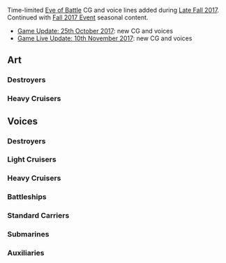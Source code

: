 Time-limited [[Fall 2017 Event|Eve of Battle]] CG and voice lines added during [[Seasonal/Late Fall 2017|Late Fall 2017]]. Continued with [[Seasonal/Fall 2017 Event|Fall 2017 Event]] seasonal content.
*[[Thread:604636|Game Update: 25th October 2017]]: new CG and voices
*[[Thread:607152|Game Live Update: 10th November 2017]]: new CG and voices
==Art==
{{SeasonalTOC|art=x|Asagumo|Yamagumo|Mogami}}
===Destroyers===
{{SeasonalGallery|Asagumo/Surigao Strait Assault|Yamagumo/Surigao Strait Assault}}
===Heavy Cruisers===
{{SeasonalGallery|Mogami/Surigao Strait Assault}}
==Voices==
{{SeasonalTOC|Akebono|Hatsuharu|Shigure|Yuudachi|Yayoi|Uzuki|Asagumo|Yamagumo|Murasame|Abukuma|Nachi|Ashigara|Mogami|Fusou|Yamashiro|Ark Royal|I-26|Commandant Teste|Destroyers=x|Heavy Cruisers=x}}
===Destroyers===
{{SeasonalQuotes|
{{SeasonalQuote|Akebono
|ja = うん、泣いても笑っても決戦ってわけか！あたしも本気で行くから、クソ提督、行くよ！
|en = Hmph, so the final battle is inevitable, huh? I've gotta get serious, too! Let's go, you shitty Admiral!
}}
{{SeasonalQuote|Hatsuharu
|ja = なんじゃ、その・・・わらわも貴様を信頼している・・・ぞ。うん・・・まあ、そういうことじゃ！
|en = Well, I mean, I trust you.... Yeah, well, that's all!
|note = For once it appears she isn't using her archaic speech.
}}
{{SeasonalQuote|Shigure
|ja = この季節は... ううん、提督、いい雨だね。
|en = This season is... no, it's a nice rain, Admiral.
|note = PTSD kicking in.
|ja2 = 満潮、そうか... よかったね。一緒に準備をしよう。うん。
|en2 = [[Michishio]]... I see, that's good. Let's get ready together. Yeah.
|line2 = Secretary 2
|ja3 = 扶桑、 山城、気をつけて。 大部隊だけど、油断は全然出来ないんだ。僕も…僕も全力で守るから！
|en3 = Fuso, Yamashiro. . . Be careful . Although it is a big force, we can't be careless. I will also protect you with all my strength!
|line3 = Secretary 3
|note3 = November 10th line
}}
{{SeasonalQuote|Yuudachi
|ja = 皆、戦いの準備をしてるっぽい？夜戦の準備っぽい？
|en = You're all getting ready for battle, poi? Night battle preparations, poi?
|note = The real-life Yuudachi sank during the Guadalcanal Campaign, which occurred one year before the battle of Leyte Gulf.
}}
{{SeasonalQuote|Yayoi
|ja = 卯月、あの・・・この季節は、気を付けて。あの・・・怒ってなんか・・・ないけど・・・気を、付けてね
|en = Uzuki. Ummm, be careful during this season. Ummm, I'm not angry. Yeah, be careful, alright?
}}
{{SeasonalQuote|Uzuki
|ja = 弥生？何を心配そうな顔をしてるぴょん！なんか怒ってるぴょん？大丈夫ぴょん！卯月は不沈艦ぴょん！沈まないぴょん！
|en = Yayoi? Why are you frowning, pyon? Are you angry about something, pyon? It's fine, pyon! I'm unsinkable, pyon. I won't sink, pyon!
|note=Uzuki stealing Yukikaze's lines.
}}
{{SeasonalQuote|Asagumo
|ja = ん、そうか。今年もこの季節はやって来たのか。夜でも・・・大丈夫。私は・・・大丈夫！
|en = Yeah, I see. So this season has come again this year. I'm fine with the night. I'm just fine.
}}
{{SeasonalQuote|Yamagumo
|ja = この季節がまた・・・やって来たのね～。深夜は少しさわさわします～。うぅ
|en = So this season has come again, huh~ The late night is a bit noisy~ Whew~
}}
{{SeasonalQuotesTitile|November 10th lines}}
{{SeasonalQuote|Murasame
|ja = 時雨ちゃん どうしたの？ なるほど。でも、きっと平気。 私達の、佐世保の時雨なら、村雨は信じてます。
|en = Shigure-chan, what's wrong? I see. But surely it's alright, If it's our "Shigure from Sasebo", Murasame believes.
|line = Secretary 3
}}}}

===Light Cruisers===
{{SeasonalQuotes|
{{SeasonalQuote|Abukuma
|ja = よ～し！決戦の時です。一水戦旗艦の経験と自負は、伊達じゃないんです！旗艦、先頭！皆、ついてきて！
|en = Alriiiight! It's time for the final battle. My experience and pride as flagship of DesRon1 isn't just for show! Flagship starting battle! Follow me, everyone!
}}}}
===Heavy Cruisers===
{{SeasonalQuotes|
{{SeasonalQuote|Nachi
|ja = よ～し！いよいよこの那智型・・・違う、妙高型の真の力を見せる時が来たな。やるぞ！
|en = Alright! It's finally time for me to show you the Nachi-class'- no, wait, the Myoukou-class' true power. Let's do this!
|note = Could be confusing the class names since although Myoukou was the first to be laid down, Nachi was the first one commissioned to the IJN. 
}}
{{SeasonalQuote|Ashigara
|ja = この飢えた狼と言われた足柄、大事な戦いの予感を感じるわ！全力出撃、用意！
|en = As someone known as the "Hungry Wolf", I feel that this will be an important battle! Let's sortie with all our might!
|note = KATSUUUUUUUUUUU
}}
{{SeasonalQuotesTitile|November 10th lines}}
{{SeasonalQuote|Mogami
|ja = 決戦か。 また 突入だね？ 良いよ。 突破しよう！
|en = Decisive battle huh. It's a pursuit again, is not it? Alright, lets break through!
}}}}

===Battleships===
{{SeasonalQuotes|
{{SeasonalQuotesTitile|November 10th lines}}
{{SeasonalQuote|Fusou
|ja = 時雨、大丈夫よ。私達、第三部隊、七隻。一緒にスリガオ海峡を抜けましょう。今度こそ…。
|en = Shigure, it's alright. We, the 3th Force, all seven ships. Together let's go through the Surigao Strait. this time…
|line = Secretary 3
}}
{{SeasonalQuote|Yamashiro
|ja = 姉さま？うん？満潮？ああ、そうね。小さいのは任せたわ。え？ふふっ、生意気ね…。姉さまを…守ってね…。
|en = Sister? Yes? Michishio? Ah, that's right. I'll let you the small things. Huh? Hehe hee, impertinent, right?. Please Protect... my sister.
|line = Secretary 3
|note = Probably she talks about [[PT Imp Pack]].
}}}}

===Standard Carriers===
{{SeasonalQuotes|
{{SeasonalQuote|Ark Royal
|ja =  この季節は気を付けないと・・・特に潜水艦には要注意だ。まぁ、取り越し苦労ならよいのだが...おっ！右舷に潜望鏡を！回避！・・・ん？ん～？波の見間違いか。ふぅ・・・
|en = You need to be careful during this season, especially being careful about submarines. Well, being paranoid is fine but... Hmm? Periscope to starboard! Evasive manoeuvres! ...Hmm? ...Hmmm? That was a wave? *sigh*
|note = Ark Royal was sunk by the submarine U-81, hence her paranoia. The 'Periscope to starboard' line could be a reference to the fact that Ark Royal was hit by U-81's torpedoes on her starboard side. 
}}}}
===Submarines===
{{SeasonalQuotes|
{{SeasonalQuote|I-26
|ja = あっ！西村艦隊の皆だ！やっほ～～！ね～ね～ね～、どこ行くの～？え？ええぇ！？嘘！？本当に？んん～、来年にしない？ 
|en = Ah, it's the Nishimura Fleet! Yoohoo! Hey, hey, hey, where are you going? Eh? Eeeeh? Seriously? Mmm, why not put it off till next year?
|note = I-26 was operating (and sunk) near the area of the Battle of the Surigao Strait, hence her run-in with the Nishimura Fleet. The fleet's destination was (the grave) the US' Army and Marines staging areas to intercept important supplies and bombard land forces.  
}}}}
===Auxiliaries===
{{SeasonalQuotes|
{{SeasonalQuote|Commandant Teste
|ja = モガミさん？作戦前の水上機の整備ですか。Oui！ワタクシもお手伝いさせてください。いい機体、ですね！
|en = Are you doing pre-operation maintenance on the seaplanes, [[Mogami|Mogami-san]]? Yes, please let me help too. They're good planes.
}}}}